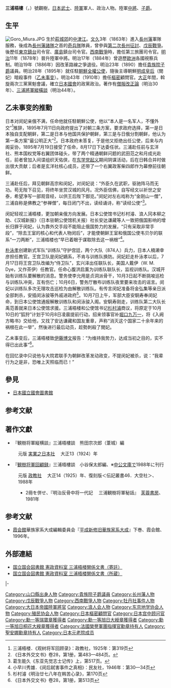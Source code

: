 {{Infobox officeholder
|honorific-prefix=子爵
| name     = 三浦吾樓
| image     =Miura Goro.jpg
| imagesize = 220px
| caption = 晚年的三浦吾樓

|order=[[日本駐韓國大使館|大日本帝國駐朝鮮國公使]]
|term_start    = 1895年7月19日
|term_end      = 1895年10月24日
|predecessor=[[井上馨|井上馨]]
|successor=[[小村壽太郎|小村壽太郎]]

| office1= [[貴族院_(日本)|貴族院]]議員
| term_start1 = 1890年7月
| term_end1 = 1890年9月30日
|constituency1=[[子爵|子爵]]議員
| predecessor1 = 
| successor1 = 

| birth_name   = 
| birth_date = {{Birth date|1847|1|1}}（[[弘化|弘化]]三年十一月十五日）
| birth_place = 日本[[長門國|長門國]][[萩市|萩市]]
| death_date = {{Death date and age|1926|1|28|1847|1|1}}
| death_place = {{JPN-EMP}}[[東京|東京]]
| nationality  = {{JAP}}
| awards  = [[從一位|從一位]]勳一等[[子爵|子爵]]
| branch  = {{flagicon image|War flag of the Imperial Japanese Army.svg}} [[大日本帝國陸軍|大日本帝國陸軍]]
| serviceyears = 1871 - 1888
| rank     = [[File:帝國陸軍の階級―肩章―中将.svg|35px]] [[中將|中將]]
| children = 三浦松二郎（三子）
| resting_place = [[青山靈園|青山靈園]]
| alma_mater = {{link-ja|明倫館}}
| module = 
}}
'''三浦梧樓'''（{{jpn|j=三浦 梧楼|kana=みうら ごろう|rm=Miura Gorō|kyu=三浦 梧樓}}，{{bd|1847年|1月1日|1926年|1月28日|catIdx=Miura, Gorō}}）號觀樹，[[日本|日本]][[武士|武士]]、[[大日本帝國陸軍|陸軍]]軍人、政治人物。陸軍[[中將|中將]]、[[子爵|子爵]]。

==生平==
[[File:Goro_Miura.JPG|thumb]]
生於[[萩城郊|萩城郊]]的[[中津江|中津江]]。[[文久|文久]]3年（1863年）進入[[長州藩|長州藩]]軍隊服務，後成為[[長州藩諸隊|長州藩諸隊]]之首的[[奇兵隊|奇兵隊]]隊員，曾參與[[第二次長州征討|第二次長州征討]]、[[戊辰戰爭|戊辰戰爭]]。後歷任[[東京|東京]][[鎮台|鎮台]]司令官、[[廣島|廣島]]鎮台司令官。[[西南戰爭|西南戰爭]]時，擔任第三旅團司令官。[[明治|明治]]11年（1878年）晉升陸軍中將。明治17年（1884年）曾遊歷[[歐洲|歐洲]]各國視察兵制。明治19年（1886年）因改革路線之爭退役。明治23年（1890）擔任[[貴族院_(日本)|貴族院]][[子爵|子爵]]議員。明治28年（1895年）就任駐[[朝鮮|朝鮮]][[全權公使|全權公使]]，隨後主導朝鮮[[明成皇后|明成皇后]]（閔妃）暗殺事件（[[乙未事变|乙未事变]]）。明治43年（1910年）擔任[[樞密|樞密]]顧問官。[[大正|大正]]年間，斡旋兩次三黨黨魁會議，確立[[日本國會|日本國會]]的政黨政治。著作有[[僧服改正論|僧服改正論]]（明治30年）、[[三浦將軍縱橫談|三浦將軍縱橫談]]（明治44年）。

==乙未事变的推動==
{{see also|乙未事变}}
日本对闵妃亲俄不满，任命他就任駐朝鮮公使，他以“本人是一名军人，不懂外交”<ref>三浦梧楼．《观树将军回顾录》：政教社，1925年：第319页</ref>推辞，1895年7月11日向政府提出了对朝三条方案，要求政府选择，第一是日本独自支配朝鲜，第二是日本与他国共保护朝鲜，第三是与日俄分割朝鲜，他认为第一条方案“最公明正大”<ref>《日本外交文书》卷28，第1册，第483—484页。</ref>。日本政府未答复，于是他又拒绝出任公使，后来与内阁妥协，1895年7月19日接受了任命，8月17日下达委任状。三浦赴任前与玄洋社、熊本国权党等右翼团体碰头，带了两个精通朝鲜问题的武田范之和月成光赴任，前者曾加入间谍组织天佑侠，在[[东学党起义|东学党起义]]期间阴谋活动，后在日韩合并时做出很大贡献；后者是玄洋社核心成员，还带了一个右翼政客柴四郎作为幕僚前往朝鲜。

三浦赴任后，拜见朝鲜高宗和闵妃，对闵妃说：“外臣久在武职，驱驰阵马而无功。苟无陛下召见，将终年坐赏汉城的风月。况外臣信佛，自写经文以祈世之安泰，希望净写一部观音经，以供王后陛下御览。”闵妃对左右戏称为“金刚山一僧”，三浦自称是佛教之“参禅僧”，每日闭门不出，读经诵诗，称“读经公使”<ref>葛生能久《东亚先觉志士记传》上，第517页。</ref>。

闵妃轻视三浦梧楼，更加朝亲俄方向发展。日本公使馆书记杉村濬、浪人冈本柳之助、《汉城新报》（日本驻朝公使馆机关报）社长安达谦藏等人一致把俄国影响的增长归罪于闵妃，认为靠外交手段不能阻止俄国势力的发展，“只有采取非常手段”，“除去王室的核心和代表人物闵后”，才能使朝鲜王室和俄国公使韦贝尔的联系“一刀两断”，三浦梧楼也“早已着眼于谋取除去这一祸根”<ref>小早川秀雄．《闵后弑害事件之真相》：民友社，1946年：第30—34页</ref>。

[[朴泳孝|朴泳孝]]创建新式军队“训练队”守护宫廷，两个大队（874人）兵力，日本人楠濑幸彦担任教官。王宫卫队是闵妃嫡系，不肯与训练队换防。闵妃赶走朴泳孝以后，7月17日将王宫卫队改编为“侍卫队”，玄兴泽出任联队长，美国人戴伊（W. M. Dye，又作茶伊）任教官。任命心腹洪启薰为训练队联队长，监视训练队。汉城开始有训练队要解散的消息。警务使李允用是贞洞派骨干，10月3日起不断挑唆巡检与训练队冲突，互有伤亡；10月6日，警务厅散布训练队夜里要来攻击的谣言。闵妃以训练队多次无理攻击巡检为由解散训练队。有传言闵妃准备将金弘集等亲日派全部刺杀，安插闵泳骏等外戚进政府<ref>杉村濬《明治廿七八年在韩苦心录》，第170页</ref>。10月7日上午，军部大臣安駉寿奉闵妃命，到日本公使馆通报解散训练队和闵泳骏入阁。安駉寿刚走，训练队第二大队长禹范善就来日本公使馆求援。三浦梧楼和公使馆书记[[杉村濬|杉村濬]]商议，将原定于10月10日的“狐狩”计划于10月8日凌晨提前行动，招来领事官补[[堀口九万一|堀口九万一]]，将《入阙方略书》交给他，又找了安达谦藏和国友重章，声称“消灭这个国家二十余年来的祸根在此一举”，然後进行最后动员，趁勢刺殺了閔妃。

乙未事变后，三浦梧楼致[[伊藤博文|伊藤博文]]报告：“为维持我势力，达成当初之目的，实不得已出此事”<ref>《日本外交文书》卷28，第1册，第513页</ref>。

在回忆录中只说他与大院君联手为朝鲜改革发动政变，不提闵妃被杀，说：“我辈行为之是非，恐唯上天照临而已！”

== 參見 ==
* [http://www.ndl.go.jp/ 日本國立國會圖書館]{{Wayback|url=http://www.ndl.go.jp/ |date=20190527005517 }}

==参考文献==
<div class="references-small">
<references />
</div>

== 著作文獻==
* 『観樹将軍縦横談』三浦梧樓談　熊田宗次郎（葦城）編 
: 元版 [[実業之日本社|実業之日本社]] 　大正13（1924）年 
* 『[[観樹将軍回顧録|観樹将軍回顧録]]』三浦梧樓談　小谷保太郎編、※[[中公文庫|中公文庫]]で1988年に刊行　
: 元版 [[政教社|政教社]] 　大正14（1925）年、復刻版＜伝記叢書46．大空社＞、1988年　　
:* 2冊を併せ、『明治反骨中将一代記 　三浦観樹将軍秘話』　[[芙蓉書房|芙蓉書房]]、1981年

== 参考文献 ==
*[[霞会館|霞会館]]華族家系大成編輯委員会『[[平成新修旧華族家系大成|平成新修旧華族家系大成]]』下巻、霞会館、1996年。

==外部連結==
* [https://web.archive.org/web/20080612212952/http://www.ndl.go.jp/jp/data/kensei_shiryo/kensei/miuragorou1.html 国立国会図書館 憲政資料室 三浦梧楼関係文書（寄託）]
* [https://web.archive.org/web/20080612212957/http://www.ndl.go.jp/jp/data/kensei_shiryo/kensei/miuragorou2.html 国立国会図書館 憲政資料室 三浦梧楼関係文書（所蔵）]

{{start box}}
{{s-reg|other}}
|-
{{s-none|新頭銜}}
{{s-title|三浦（梧楼）家子爵<br>（第一代）|1884年—1926年}}
{{s-after|[[三浦松二郎|三浦松二郎]]}}
{{end box}}

{{日本駐韓國大使}}
{{學校法人學習院院長|第4代：1887年 - 1891年}}
{{Normdaten}}

{{DEFAULTSORT:Miura, Gorō}}
[[Category:山口縣出身人物|Category:山口縣出身人物]]
[[Category:貴族院子爵議員|Category:貴族院子爵議員]]
[[Category:长州藩人物|Category:长州藩人物]]
[[Category:戊辰戰爭人物|Category:戊辰戰爭人物]]
[[Category:西南戰爭人物|Category:西南戰爭人物]]
[[Category:牡丹社事件人物|Category:牡丹社事件人物]]
[[Category:大日本帝國陸軍將官|Category:大日本帝國陸軍將官]]
[[Category:浪人会人物|Category:浪人会人物]]
[[Category:东京地学协会人物|Category:东京地学协会人物]]
[[Category:殖民协会人物|Category:殖民协会人物]]
[[Category:日本樞密顧問官|Category:日本樞密顧問官]]
[[Category:日本宫中顾问官|Category:日本宫中顾问官]]
[[Category:勳一等瑞寶章獲得者|Category:勳一等瑞寶章獲得者]]
[[Category:勳一等旭日大綬章獲得者|Category:勳一等旭日大綬章獲得者]]
[[Category:勳一等旭日桐花大綬章獲得者|Category:勳一等旭日桐花大綬章獲得者]]
[[Category:法國榮譽軍團指揮官勳章持有人|Category:法國榮譽軍團指揮官勳章持有人]]
[[Category:聖安娜勳章持有人|Category:聖安娜勳章持有人]]
[[Category:日本元老院成员|Category:日本元老院成员]]